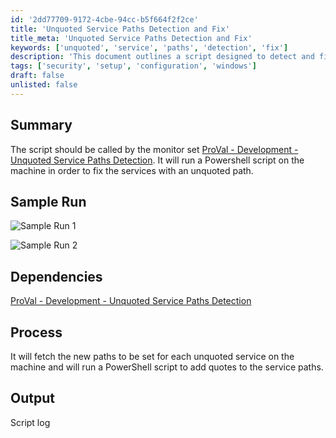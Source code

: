 ```yaml
---
id: '2dd77709-9172-4cbe-94cc-b5f664f2f2ce'
title: 'Unquoted Service Paths Detection and Fix'
title_meta: 'Unquoted Service Paths Detection and Fix'
keywords: ['unquoted', 'service', 'paths', 'detection', 'fix']
description: 'This document outlines a script designed to detect and fix unquoted service paths on a machine. It details the process of running a PowerShell script to properly quote service paths, ensuring system security and stability. The script is intended to be called by the ProVal monitor set for effective service management.'
tags: ['security', 'setup', 'configuration', 'windows']
draft: false
unlisted: false
---
```

## Summary

The script should be called by the monitor set [ProVal - Development - Unquoted Service Paths Detection](https://proval.itglue.com/DOC-5078775-8930000). It will run a Powershell script on the machine in order to fix the services with an unquoted path.

## Sample Run

![Sample Run 1](../../../static/img/Unquoted-Service-Paths-Detection/image_1.png)

![Sample Run 2](../../../static/img/Unquoted-Service-Paths-Detection/image_2.png)

## Dependencies

[ProVal - Development - Unquoted Service Paths Detection](https://proval.itglue.com/DOC-5078775-8930000)

## Process

It will fetch the new paths to be set for each unquoted service on the machine and will run a PowerShell script to add quotes to the service paths.

## Output

Script log













